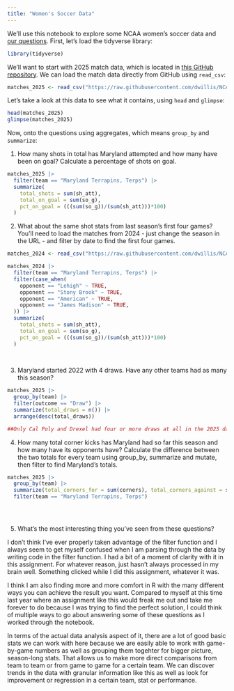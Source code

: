 ```yaml
---
title: "Women's Soccer Data"
---
```


We'll use this notebook to explore some NCAA women's soccer data and [our questions](https://docs.google.com/spreadsheets/d/1G1AjH2iS6kj3kKHCRi0XVy5Lcm-rahJkeTAToVh9J1g/edit?gid=0#gid=0). First, let's load the tidyverse library:

```r
library(tidyverse)
```

We'll want to start with 2025 match data, which is located in [this GitHub repository](https://github.com/dwillis/NCAAWomensSoccerData). We can load the match data directly from GitHub using `read_csv`:


```r
matches_2025 <- read_csv("https://raw.githubusercontent.com/dwillis/NCAAWomensSoccerData/main/data/ncaa_womens_soccer_matchstats_2025.csv")
```

Let's take a look at this data to see what it contains, using `head` and `glimpse`:

```r
head(matches_2025)
glimpse(matches_2025)
```

Now, onto the questions using aggregates, which means `group_by` and `summarize`:

1. How many shots in total has Maryland attempted and how many have been on goal? Calculate a percentage of shots on goal.

```r
matches_2025 |>
  filter(team == "Maryland Terrapins, Terps") |>
  summarize(
    total_shots = sum(sh_att),
    total_on_goal = sum(so_g),
    pct_on_goal = (((sum(so_g))/(sum(sh_att)))*100)
  )


```

2. What about the same shot stats from last season's first four games? You'll need to load the matches from 2024 - just change the season in the URL - and filter by date to find the first four games.

```r
matches_2024 <- read_csv("https://raw.githubusercontent.com/dwillis/NCAAWomensSoccerData/main/data/ncaa_womens_soccer_matchstats_2024.csv")

matches_2024 |>
  filter(team == "Maryland Terrapins, Terps") |>
  filter(case_when(
    opponent == "Lehigh" ~ TRUE,
    opponent == "Stony Brook" ~ TRUE,
    opponent == "American" ~ TRUE,
    opponent == "James Madison" ~ TRUE,
  )) |>
  summarize(
    total_shots = sum(sh_att),
    total_on_goal = sum(so_g),
    pct_on_goal = (((sum(so_g))/(sum(sh_att)))*100)
  )
  
  


```


3. Maryland started 2022 with 4 draws. Have any other teams had as many this season?

```r
matches_2025 |>
  group_by(team) |>
  filter(outcome == "Draw") |>
  summarize(total_draws = n()) |>
  arrange(desc(total_draws))

##Only Cal Poly and Drexel had four or more draws at all in the 2025 data set. Upon checking both of their results, it appears Cal Poly had all five in a row. Drexel had two in a row at most. So Cal Poly not only matches Maryland's streak, but surpassed it.##


```


4. How many total corner kicks has Maryland had so far this season and how many have its opponents have? Calculate the difference between the two totals for every team using group_by, summarize and mutate, then filter to find Maryland's totals.

```r
matches_2025 |>
  group_by(team) |>
  summarize(total_corners_for = sum(corners), total_corners_against = sum(defensive_corners), difference = ((sum(corners)-sum(defensive_corners)))) |> 
  filter(team == "Maryland Terrapins, Terps")


                                                                                                          
```

5. What's the most interesting thing you've seen from these questions?

I don't think I've ever properly taken advantage of the filter function and I always seem to get myself confused when I am parsing through the data by writing code in the filter function. I had a bit of a moment of clarity with it in this assignment. For whatever reason, just hasn't always processed in my brain well. Something clicked while I did this assignment, whatever it was. 

I think I am also finding more and more comfort in R with the many different ways you can achieve the result you want. Compared to myself at this time last year where an assignment like this would freak me out and take me forever to do because I was trying to find the perfect solution, I could think of multiple ways to go about answering some of these questions as I worked through the notebook. 

In terms of the actual data analysis aspect of it, there are a lot of good basic stats we can work with here because we are easily able to work with game-by-game numbers as well as grouping them togehter for bigger picture, season-long stats. That allows us to make more direct comparisons from team to team or from game to game for a certain team. We can discover trends in the data with granular information like this as well as look for improvement or regression in a certain team, stat or performance. 
